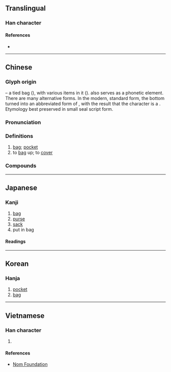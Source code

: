 {{character info/new}}
==Translingual==

===Han character===
{{Han char|rn=30|rad=口|as=19|sn=22|four=00732|canj=JBRRV|ids=}}

====References====
* {{Han ref|kx=0215.140|dkj=04633|dj=0438.140|hdz=10707.130|uh=56CA|ud=22218|bh=C56E|bd=50542}}

----

==Chinese==
{{zh-forms|alt=嚢,𡄜,𢑿,𣡦,𣡪,𧛦,𣡏,⿻十口:second-round simplified}}

===Glyph origin===
{{Han etyl}}
{{liushu|ic}} – a tied bag ({{zh-l|*𣒚}}), with various items in it ({{zh-l|*𤕦}}). {{och-l|𤕦}} also serves as a phonetic element. There are many alternative forms. In the modern, standard form, the bottom turned into an abbreviated form of {{zh-l|*襄}}, with the result that the character is a {{Han compound|㯻|襄|ls=psc|c1=s|c2=p|t1=bag|abb1=y|abb2=y|nocap=y}}. Etymology best preserved in small seal script form.

===Pronunciation===
{{zh-pron
|m=náng,nāng
|m_note=nāng - only in Mainland, used in certain compounds ({{zh-l|*囊膪}}, {{zh-l|*囊揣}})
|c=nong4
|j=non1
|mn=lông/zz,tw:long
|mn_note=Zhangzhou, Taiwan: lông - noun; long - verb
|w=3naan
|x=lan2
|mc=y
|oc=y
|cat=n,v
}}

===Definitions===
{{zh-hanzi}}

# [[bag]]; [[pocket]]
# to [[bag]] up; to [[cover]]

===Compounds===
{{zh-der|中飽私囊|傾囊|傾囊相授|內囊|刺囊細胞|包囊|印囊|卵囊|卵囊球|卵巢囊腫|名溢縹囊|嗉囊|囊中取物|囊中物|囊中穎|囊囊咄咄|囊囊突突|囊家|囊底|囊底智|囊底路|囊括|囊揣|囊撲|囊橐|囊橐豐盈|囊溫郎當|囊空如洗|囊篋蕭然|囊螢|囊螢積雪|囊袋|囊裝|囊頭|土囊|壓酒囊|大破慳囊|大飽私囊|子囊|子囊城郢|子囊孢子|子囊果|子囊菌|孢囊柄|孢子囊|孢子囊群|季子囊空|安全氣囊|官囊|客囊羞澀|宦囊|小胞子囊|尿囊|心囊|慳囊|慷慨解囊|括囊|括囊守祿|括囊拱手|探囊|探囊取物|探囊胠篋|放囊的|斗粟囊金|映雪囊螢|智囊|智囊團|書囊無底|毛囊|毛囊炎|毛囊蟲|氣囊|氣囊囊|浮囊|淚囊|淚囊炎|澼囊|白囊|百囊奔|皮囊|砂囊|萬寶囊|私囊|積雪囊螢|穢囊|窩囊|窩囊廢|窩囊氣|精囊|綀囊|縮囊|縹囊|肚囊兒|肺囊腫|背囊|胚囊|胞囊孢子|胞子囊群|脫穎囊錐|腎囊|膠囊|膽囊|臭皮囊|花粉囊|行囊|衣架飯囊|被囊|解囊|詩囊|貯精囊|車側氣囊|車胤囊螢|配子囊|酒囊飯袋|酒瓮飯囊|錐處囊中|錦囊|錦囊佳句|錦囊佳製|錦囊妙計|錦囊詩|鎖麟囊|關節囊|阮囊羞澀|陰囊|隱囊|雙氣囊|革囊|韓信囊沙|頰囊|飯囊|飯囊衣架|飯囊酒瓮|飯囊酒甕|飯坑酒囊|香囊|鮑氏囊|墨囊|鼓鼓囊囊}}

----

==Japanese==

===Kanji===
{{ja-kanji|grade=|rs=口19}}

# [[bag]]
# [[purse]]
# [[sack]]
# put in bag

====Readings====
{{ja-readings
|on=のう
|kun=ふくろ-
}}

----

==Korean==

===Hanja===
{{ko-hanja|hangeul=낭|rv=nang|mr=nang}}

# [[pocket]]
# [[bag]]

----

==Vietnamese==

===Han character===
{{vi-hantu|[[nang]], [[nẵng]]|rs=口19}}

# {{defn|lang=vi|sort=口19}}

====References====
* [http://nomfoundation.org/common/nom_details.php?codepoint=56ca Nom Foundation]